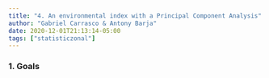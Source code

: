 ```yaml
---
title: "4. An environmental index with a Principal Component Analysis"
author: "Gabriel Carrasco & Antony Barja"
date: 2020-12-01T21:13:14-05:00
tags: ["statisticzonal"]
---
```


### 1. Goals

